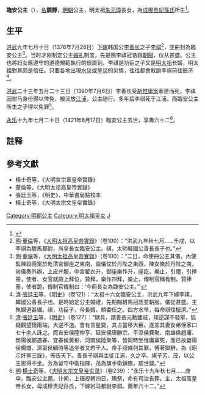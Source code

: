 {{for|梁朝的臨安公主|临安恭公主}}
{{東亞女性歷史人物
| 名稱= 臨安公主
| 身份= [[明朝|明朝]]公主
| 畫像= 
| 說明= 
| 姓= 朱
| 名= 鏡静
| 封爵= [[公主|公主]]
| 位號= 
| 封號= 臨安公主
| 出生年= [[元|元]][[至正|至正]]二十年（1360年）<ref>[https://core.ac.uk/download/pdf/41689526.pdf 明代公主的婚姻 - Core]</ref><ref>根據公主適婚年紀為十七歲（虛歲）推斷，公主當生於至正二十年</ref>
| 逝世年= [[明|明]][[永樂_(明朝)|永樂]]十九年七月二十日（1421年8月17日）
| 夫= [[李祺_(明朝)|李祺]]
| 子= 李芳，李茂
| 父親= [[明太祖|明太祖]]
| 同胞姊妹= [[怀庆公主|怀庆公主]]<ref>[[明|明]]·[[楊士奇|楊士奇]]等，《[[明實錄|大明宣宗章皇帝實錄]]》（卷3）：“洪熙元年秋七月戊辰朔……懷慶大長公主薨。公主，太祖皇帝苐六女，母成穆貴妃孫氏，洪武中冊封，下嫁駙馬都尉王寧。”</ref>
| 母親= [[成穆貴妃|成穆贵妃孫氏]]
|}}

'''臨安公主'''（{{bd|1360年||1421年|8月17日|Z}}），[[名字|名]]'''鏡靜'''，[[明朝|明朝]]公主，明太祖[[朱元璋|朱元璋]]長女，為[[成穆貴妃|成穆贵妃孫氏]]所生<ref>{{Cite web |url=https://www.luoow.com/dc_tw/201029704 |title=南京發現明初懷慶公主墓臨安公主墓_文博中國- 微文庫 |access-date=2021-01-12 |archive-date=2021-03-13 |archive-url=https://web.archive.org/web/20210313101926/https://www.luoow.com/dc_tw/201029704 |dead-url=no }}</ref>。

==生平==
[[洪武|洪武]]九年七月十日（1376年7月26日）[[下嫁|下嫁]]韩国公[[李善长|李善长]]之子[[李祺_(明朝)|李祺]]<ref>[[明|明]]·[[董倫|董倫]]等，《[[明太祖實錄|大明太祖高皇帝實錄]]》（卷100）：“洪武九年秋七月……壬戌，以李祺為駙馬都尉，尚皇長女臨安公主。祺，太師韓國公善長長子也。”</ref>，並冊封為臨安公主<ref>[[明|明]]·[[董倫|董倫]]等，《[[明太祖實錄|大明太祖高皇帝實錄]]》（卷100）：“二日，命使冊公主其儀，內使監陳設冊案於乾清宮御座之東南，設儀仗於丹陛之東西，陳女樂於丹陛之南，尚儀奏外辦，上皮弁服，中宮翟衣升，御座樂作升，座訖，樂止，引禮，引捧冊，使者、女官就殿上拜位，贊拜，樂作四拜，樂止，傳制官稱有制，贊捧冊，使者跪，傳制官傳制曰：‘今冊長女為臨安公主。’”</ref>。当时才刚制定公主[[婚礼|婚礼]]制度，先是赐李祺冠诰跟[[朝服|朝服]]，仪从甚盛。公主也將妇女應遵守的道德規範執行的很周到。李祺是功臣之子又是[[明太祖|明太祖]]长婿，明太祖對其颇是信任。只要各地出現[[水災|水災]]或[[旱災|旱災]]的災情，往往都會敕諭李祺前往振济<ref>[[清|清]]·[[張廷玉|張廷玉]]等，《[[明史|明史]]》（卷121）：“太祖十六女臨安公主，洪武九年下嫁李祺，韓國公善長子也。是時始定公主婚禮，先期賜駙馬冠誥並朝服，儀從甚盛。主執婦道甚備。祺，功臣子，帝長婿，頗委任之。四方水旱，每命祺往振濟。”</ref>。

[[洪武|洪武]]二十三年五月二十三日（1390年7月6日）李善长受[[胡惟庸案|胡惟庸案]]牽連而死，李祺因驸马身份得以倖免，被流放[[江浦|江浦]]，公主随行。多年后李祺死于江浦。而臨安公主所生之子得以免罪<ref>[[清|清]]·[[張廷玉|張廷玉]]等，《[[明史|明史]]》（卷127）：“獄具，謂善長元勳國戚，知逆謀不發舉，狐疑觀望懷兩端，大逆不道。會有言星變，其占當移大臣。遂並其妻女弟侄家口七十余人誅之。而吉安侯陸仲亨、延安侯唐勝宗、平涼侯費聚、南雄侯趙庸、滎陽侯鄭遇春、宜春侯黃彬、河南侯陸聚等，皆同時坐惟庸黨死，而已故營陽侯楊璟、濟甯侯顧時等追坐者又若干人。帝手詔條列其罪，傅著獄辭，為《昭示奸黨三錄》，佈告天下。善長子祺與主徙江浦，久之卒。祺子芳、茂，以公主恩得不坐。芳為留守中衛指揮，茂為旗手衛鎮撫，罷世襲。”</ref>。

[[永樂_(明朝)|永乐]]十九年七月二十日（1421年8月17日）臨安公主去世，享壽六十二<ref>[[明|明]]·[[楊士奇|楊士奇]]等，《[[明太宗實錄|大明太宗文皇帝实录]]》（卷239）：“永乐十九年秋七月……庚申，臨安公主薨。讣闻，上辍视朝四日，赐祭，命有司治丧葬。主，太祖高皇帝长女，母成穆贵妃孙氏，下嫁驸马都尉李祺。薨年六十二。”</ref>。

==註释==
{{reflist}}

==參考文獻==
*楊士奇等，《大明宣宗章皇帝實錄》
*董倫等，《大明太祖高皇帝實錄》
*張廷玉等，《明史》，中華書局點校本
*楊士奇等，《大明太宗文皇帝實錄》

{{明太祖皇室|nocat}}
[[Category:明朝公主|Category:明朝公主]]
[[Category:明太祖皇女|Category:明太祖皇女]]
[[Category:朱姓|J]]